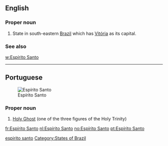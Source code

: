 ==English==

===Proper noun===
{{en-proper noun|sg=[[Espírito]] [[santo|Santo]]}}

# State in south-eastern [[Brazil]] which has [[Vitória]] as its capital.

===See also===
[[w:Espírito Santo]]

[[Category:English terms spelled with Í|espirito santo]]
[[Category:States of Brazil]]

----

==Portuguese==
[[Image:Brazil State EspiritoSanto.svg|thumb|Espírito Santo]]

===Proper noun===
{{pt-proper noun|m}}

# [[Holy Ghost]] (one of the three figures of the Holy Trinity)

[[fr:Espírito Santo]]
[[nl:Espírito Santo]]
[[no:Espírito Santo]]
[[pt:Espírito Santo]]
